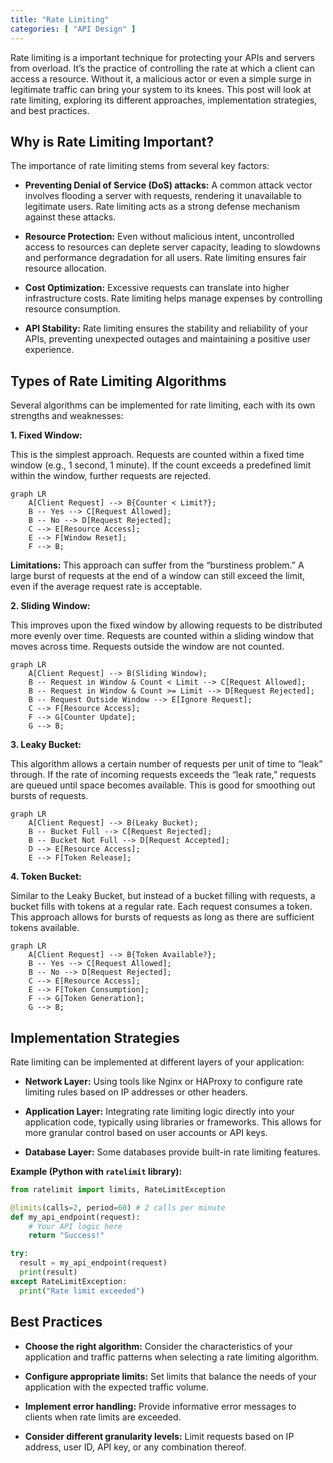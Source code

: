 ```yaml
---
title: "Rate Limiting"
categories: [ "API Design" ]
---
```



Rate limiting is a important technique for protecting your APIs and servers from overload.  It's the practice of controlling the rate at which a client can access a resource.  Without it, a malicious actor or even a simple surge in legitimate traffic can bring your system to its knees. This post will look at rate limiting, exploring its different approaches, implementation strategies, and best practices.

## Why is Rate Limiting Important?

The importance of rate limiting stems from several key factors:

* **Preventing Denial of Service (DoS) attacks:**  A common attack vector involves flooding a server with requests, rendering it unavailable to legitimate users. Rate limiting acts as a strong defense mechanism against these attacks.

* **Resource Protection:**  Even without malicious intent, uncontrolled access to resources can deplete server capacity, leading to slowdowns and performance degradation for all users.  Rate limiting ensures fair resource allocation.

* **Cost Optimization:**  Excessive requests can translate into higher infrastructure costs. Rate limiting helps manage expenses by controlling resource consumption.

* **API Stability:**  Rate limiting ensures the stability and reliability of your APIs, preventing unexpected outages and maintaining a positive user experience.

## Types of Rate Limiting Algorithms

Several algorithms can be implemented for rate limiting, each with its own strengths and weaknesses:

**1. Fixed Window:**

This is the simplest approach.  Requests are counted within a fixed time window (e.g., 1 second, 1 minute). If the count exceeds a predefined limit within the window, further requests are rejected.

```mermaid
graph LR
    A[Client Request] --> B{Counter < Limit?};
    B -- Yes --> C[Request Allowed];
    B -- No --> D[Request Rejected];
    C --> E[Resource Access];
    E --> F[Window Reset];
    F --> B;
```

**Limitations:**  This approach can suffer from the "burstiness problem." A large burst of requests at the end of a window can still exceed the limit, even if the average request rate is acceptable.

**2. Sliding Window:**

This improves upon the fixed window by allowing requests to be distributed more evenly over time.  Requests are counted within a sliding window that moves across time.  Requests outside the window are not counted.

```mermaid
graph LR
    A[Client Request] --> B(Sliding Window);
    B -- Request in Window & Count < Limit --> C[Request Allowed];
    B -- Request in Window & Count >= Limit --> D[Request Rejected];
    B -- Request Outside Window --> E[Ignore Request];
    C --> F[Resource Access];
    F --> G[Counter Update];
    G --> B;
```

**3. Leaky Bucket:**

This algorithm allows a certain number of requests per unit of time to "leak" through.  If the rate of incoming requests exceeds the "leak rate," requests are queued until space becomes available.  This is good for smoothing out bursts of requests.

```mermaid
graph LR
    A[Client Request] --> B(Leaky Bucket);
    B -- Bucket Full --> C[Request Rejected];
    B -- Bucket Not Full --> D[Request Accepted];
    D --> E[Resource Access];
    E --> F[Token Release];
```

**4. Token Bucket:**

Similar to the Leaky Bucket, but instead of a bucket filling with requests, a bucket fills with tokens at a regular rate. Each request consumes a token.  This approach allows for bursts of requests as long as there are sufficient tokens available.

```mermaid
graph LR
    A[Client Request] --> B{Token Available?};
    B -- Yes --> C[Request Allowed];
    B -- No --> D[Request Rejected];
    C --> E[Resource Access];
    E --> F[Token Consumption];
    F --> G[Token Generation];
    G --> B;
```

## Implementation Strategies

Rate limiting can be implemented at different layers of your application:

* **Network Layer:** Using tools like Nginx or HAProxy to configure rate limiting rules based on IP addresses or other headers.

* **Application Layer:** Integrating rate limiting logic directly into your application code, typically using libraries or frameworks.  This allows for more granular control based on user accounts or API keys.

* **Database Layer:**  Some databases provide built-in rate limiting features.

**Example (Python with `ratelimit` library):**

```python
from ratelimit import limits, RateLimitException

@limits(calls=2, period=60) # 2 calls per minute
def my_api_endpoint(request):
    # Your API logic here
    return "Success!"

try:
  result = my_api_endpoint(request)
  print(result)
except RateLimitException:
  print("Rate limit exceeded")
```

## Best Practices

* **Choose the right algorithm:**  Consider the characteristics of your application and traffic patterns when selecting a rate limiting algorithm.

* **Configure appropriate limits:**  Set limits that balance the needs of your application with the expected traffic volume.

* **Implement error handling:** Provide informative error messages to clients when rate limits are exceeded.


* **Consider different granularity levels:**  Limit requests based on IP address, user ID, API key, or any combination thereof.




